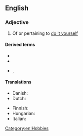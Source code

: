 {{also|do it yourself}}

==English==

===Adjective===
{{en-adj|-|head=[[do]]-[[it]]-[[yourself]]}}

# Of or pertaining to [[do it yourself]]

====Derived terms====
* {{l|en|do-it-yourselfer}}
* {{l|en|do-it-yourselfism}}
* {{l|en|do-it-yourselfness}}, {{l|en|do-it-yourself-ness}}

====Translations====
{{trans-top|of or pertaining to do it yourself}}
* Danish: {{t|da|gør-det-selv}} {{qualifier|also a noun}}
* Dutch: {{t|nl|doe-het-zelf}}
{{trans-mid}}
* Finnish: {{t|fi|tee-se-itse}}
* Hungarian: {{t+|hu|barkács}}
* Italian: {{t|it|fai da te}}
{{trans-bottom}}

[[Category:en:Hobbies]]